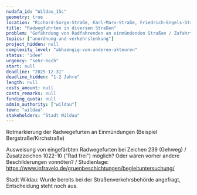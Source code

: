 ```yaml
---
nudafa_id: "Wildau_15c"
geometry: true
location: "Richard-Sorge-Straße, Karl-Marx-Straße, Friedrich-Engels-Straße"
title: "Radwegfuhrten in diversen Straßen"
problem: "Gefährdung von Radfahrenden an einmündenden Straßen / Zufahrten (ca. 10 Stück im Straßenverlauf)"
topics: ["anordnung-and-verkehrslenkung"]
project_hidden: null
complexity_level: "abhaengig-von-anderen-akteuren"
status: "idee"
urgency: "sehr-hoch"
start: null
deadline: "2025-12-31"
deadline_hidden: "1-2 Jahre"
length: null
costs_amount: null
costs_remarks: null
funding_quota: null
admin_authority: ["wildau"]
town: "wildau"
stakeholders: "Stadt Wildau"
---
```

Rotmarkierung der Radwegefurten an Einmündungen (Beispiel Bergstraße/Kirchstraße)

Ausweisung von eingefärbten Radwegefurten bei Zeichen 239 (Gehweg) / Zusatzzeichen 1022-10 ("Rad frei") möglich? Oder wären vorher andere Beschilderungen vonnöten? / Studienlage: https://www.infravelo.de/gruenbeschichtungen/begleituntersuchung/

Stadt Wildau: Wurde bereits bei der Straßenverkehrsbehörde angefragt, Entscheidung steht noch aus.
